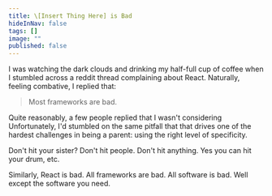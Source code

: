 ```yaml
---
title: \[Insert Thing Here] is Bad
hideInNav: false
tags: []
image: ""
published: false
---
```


I was watching the dark clouds and drinking my half-full cup of coffee when I stumbled across a reddit thread complaining about React. Naturally, feeling combative, I replied that:

> Most frameworks are bad.

Quite reasonably, a few people replied that I wasn't considering Unfortunately, I'd stumbled on the same pitfall that that drives one of the hardest challenges in being a parent: using the right level of specificity.

 Don't hit your sister? Don't hit people. Don't hit anything. Yes you can hit your drum, etc.   
  
  
 Similarly, React is bad. All frameworks are bad. All software is bad. Well except the software you need.  
  
